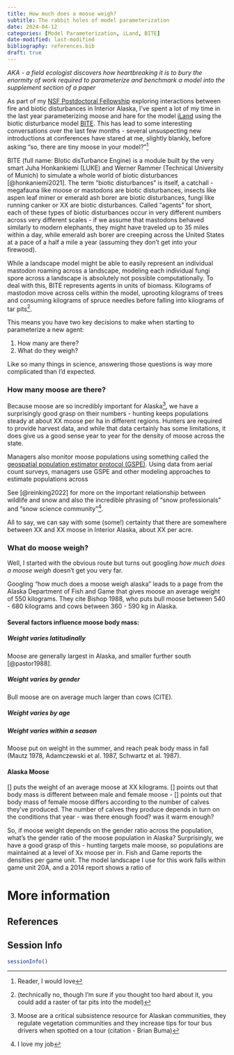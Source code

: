 ```yaml
---
title: How much does a moose weigh?
subtitle: The rabbit holes of model parameterization
date: 2024-04-12
categories: [Model Parameterization, iLand, BITE]
date-modified: last-modified
bibliography: references.bib
draft: true
---
```


*AKA - a field ecologist discovers how heartbreaking it is to bury the enormity of work required to parameterize and benchmark a model into the supplement section of a paper*

As part of my [NSF Postdoctoral Fellowship](https://www.nsf.gov/awardsearch/showAward?AWD_ID=2219248&HistoricalAwards=false) exploring interactions between fire and biotic disturbances in Interior Alaska, I've spent a lot of my time in the last year parameterizing moose and hare for the model [iLand](https://iland-model.org/iLand+Hub) using the biotic disturbance model [BITE](https://iland-model.org/bite/#/). This has lead to some interesting conversations over the last few months - several unsuspecting new introductions at conferences have stared at me, slightly blankly, before asking "so, there are tiny moose in your model?"[^1]

[^1]: Reader, I would love

BITE (full name: BIotic disTurbance Engine) is a module built by the very smart Juha Honkankiemi (LUKE) and Werner Rammer (Technical University of Munich) to simulate a whole world of biotic disturbances [@honkaniemi2021]. The term "biotic disturbances" is itself, a catchall - megafauna like moose or mastodons are biotic disturbances, insects like aspen leaf miner or emerald ash borer are biotic disturbances, fungi like running canker or XX are biotic disturbances. Called "agents" for short, each of these types of biotic disturbances occur in very different numbers across very different scales - if we assume that mastodons behaved similarly to modern elephants, they might have traveled up to 35 miles within a day, while emerald ash borer are creeping across the United States at a pace of a half a mile a year (assuming they don't get into your firewood).

While a landscape model might be able to easily represent an individual mastodon roaming across a landscape, modeling each individual fungi spore across a landscape is absolutely not possible computationally. To deal with this, BITE represents agents in units of biomass. Kilograms of mastodon move across cells within the model, uprooting kilograms of trees and consuming kilograms of spruce needles before falling into kilograms of tar pits[^2].

[^2]: (technically no, though I'm sure if you thought too hard about it, you could add a raster of tar pits into the model)

This means you have two key decisions to make when starting to parameterize a new agent:

1.  How many are there?
2.  What do they weigh?

Like so many things in science, answering those questions is way more complicated than I'd expected.

### How many moose are there?

Because moose are so incredibly important for Alaska[^3], we have a surprisingly good grasp on their numbers - hunting keeps populations steady at about XX moose per ha in different regions. Hunters are required to provide harvest data, and while that data certainly has some limitations, it does give us a good sense year to year for the density of moose across the state.

[^3]: Moose are a critical subsistence resource for Alaskan communities, they regulate vegetation communities and they increase tips for tour bus drivers when spotted on a tour (citation - Brian Buma)

Managers also monitor moose populations using something called the [geospatial population estimator protocol (GSPE)](https://www.nps.gov/articles/000/moose-abundance-estimates.htm#:~:text=In%20Alaska%20and%20Canada%2C%20moose,geospatial%20population%20estimator%20(GSPE).). Using data from aerial count surveys, managers use GSPE and other modeling approaches to estimate populations across

See \[\@reinking2022\] for more on the important relationship between wildlife and snow and also the incredible phrasing of "snow professionals" and "snow science community"[^4].

[^4]: I love my job

All to say, we can say with some (some!) certainty that there are somewhere between XX and XX moose in Interior Alaska, about XX per acre.

### What do moose weigh?

Well, I started with the obvious route but turns out googling *how much does a moose weigh* doesn't get you very far.

Googling "how much does a moose weigh alaska" leads to a page from the Alaska Department of Fish and Game that gives moose an average weight of 550 kilograms. They cite Bishop 1988, who puts bull moose between 540 - 680 kilograms and cows between 360 - 590 kg in Alaska.

#### Several factors influence moose body mass:

##### Weight varies latitudinally

Moose are generally largest in Alaska, and smaller further south \[\@pastor1988\].

##### Weight varies by gender

Bull moose are on average much larger than cows (CITE).

##### Weight varies by age

##### Weight varies within a season

Moose put on weight in the summer, and reach peak body mass in fall (Mautz 1978, Adamczewski et al. 1987, Schwartz et al. 1987).

#### Alaska Moose

\[\] puts the weight of an average moose at XX kilograms. \[\] points out that body mass is different between male and female moose - \[\] points out that body mass of female moose differs according to the number of calves they've produced. The number of calves they produce depends in turn on the conditions that year - was there enough food? was it warm enough?

So, if moose weight depends on the gender ratio across the population, what's the gender ratio of the moose population in Alaska? Surprisingly, we have a good grasp of this - hunting targets male moose, so populations are maintained at a level of Xx moose per in. Fish and Game reports the densities per game unit. The model landscape I use for this work falls within game unit 20A, and a 2014 report shows a ratio of

# More information

## References

## Session Info

```r
sessionInfo()
```
